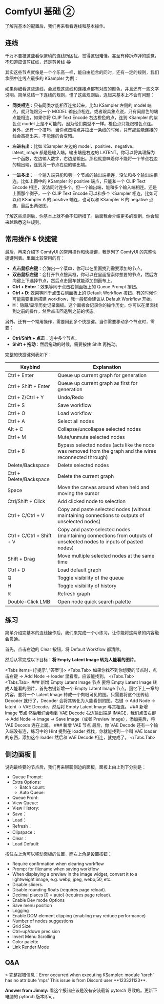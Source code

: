 
# ComfyUI 基础 ➁

了解完基本的配置后，我们再来看看连线和基本操作。

## 连线

千万不要被这些看似繁琐的连线所困扰，觉得这很难懂。甚至有种拆炸弹的感觉，不知道应该剪红线，还是剪黄线 😂

其实这些节点就像是一个个乐高一样，能自由组合的同时，还有一定的规则，我们拿图中连线点最多的 KSampler 为例：
<br/>
<PhotoProvider>
  <PhotoView src="/comfyui-foundation/003.png">
    <img src="/comfyui-foundation/003.png" alt="" />
  </PhotoView>
</PhotoProvider>

如果你细看这些连线，会发现这些线和连接点都有对应的颜色，并且还有一些文字说明。简单总结一下连线的规则，懂了这些规则后，连起来基本上不会有问题：

- **同类相连**：只有同类才能相互连接起来，比如 KSampler 左侧的 model 端点，就只能跟另一个 MODEL 输出点相连。或者跟具象点说，只有同颜色的端点能相连，如果你将 CLIP Text Encode 右边橙色的点，连到 KSampler 的紫色点 model 上是不可能的。因为他们类型不一样。橙色点只能跟橙色点连。另外，还有一个技巧，当你点击端点并拉出一条线的时候，只有那些能连接的线会高亮出来，不能连的会变暗。

- **左进右出**：比如 KSampler 左边的 model、positive、negative、latent_image 都是是输入端，输出端是右边的 LATENT。你可以将其理解为一个函数，左边输入数字，右边是输出。那也就意味着你不能将一个节点右边的输出端，连到另一节点右边的输出端。

- **一进多出**：一个输入端只能和另一个节点的输出端相连，没法和多个输出端相连。比如上图中的 KSampler 的 positive 端点，只能和一个 CLIP Text Encode 相连，没法同时连多个。但一个输出端，能和多个输入端相连。还是上面那个例子，一个 CLIP Text Encode 可以和多个 KSampler 相连，比如可以和 KSampler A 的 positive 端连，也可以和 KSampler B 的 negative 点连，最后出两张图。

了解这些规则后，你基本上就不会不知所措了。后面我会介绍更多的案例，你会越来越熟悉这些规则。

<Subscribe />

## 常用操作 & 快捷键

最后，再来介绍下 ComfyUI 的常用操作和快捷键，我罗列了 ComfyUI 的完整快捷键列表。里面比较常用的有：

* **点击鼠标右键**：会弹出一个菜单，你可以在里面找到需要添加的节点。
* **双击鼠标左键**：会打开节点搜索框，你可以在里面搜索你想要的节点，然后方向键上下选择节点，然后点击回车就能添加到画布上。
* **Ctrl + Enter**：效果等同于点击右侧面板上的 Queue Prompt 按钮。
* **Ctrl + D**: 效果等同于点击右侧面板上的 Default Workflow 按钮。有的时候你可能需要重新搭建 workflow，我一般都会建议从 Default Workflow 开始。
* **H**：隐藏/显示历史记录面板。这个面板会记录你的操作历史，你可以在里面找到之前的操作，然后点击回退到之前的状态。

另外，还有一个常用操作，需要用到多个快捷键。当你需要移动多个节点时，需要：
* **Ctrl/Shift + 点击**：选中多个节点。
* **Shift + 拖动**：然后拖动的时候，需要按住 Shift 再拖动。

完整的快捷键列表如下：

| Keybind                   | Explanation                                                                                                        |
|---------------------------|--------------------------------------------------------------------------------------------------------------------|
| Ctrl + Enter              | Queue up current graph for generation                                                                              |
| Ctrl + Shift + Enter      | Queue up current graph as first for generation                                                                     |
| Ctrl + Z/Ctrl + Y         | Undo/Redo                                                                                                          |
| Ctrl + S                  | Save workflow                                                                                                      |
| Ctrl + O                  | Load workflow                                                                                                      |
| Ctrl + A                  | Select all nodes                                                                                                   |
| Alt + C                   | Collapse/uncollapse selected nodes                                                                                 |
| Ctrl + M                  | Mute/unmute selected nodes                                                                                         |
| Ctrl + B                  | Bypass selected nodes (acts like the node was removed from the graph and the wires reconnected through)            |
| Delete/Backspace          | Delete selected nodes                                                                                              |
| Ctrl + Delete/Backspace   | Delete the current graph                                                                                           |
| Space                     | Move the canvas around when held and moving the cursor                                                             |
| Ctrl/Shift + Click        | Add clicked node to selection                                                                                      |
| Ctrl + C/Ctrl + V         | Copy and paste selected nodes (without maintaining connections to outputs of unselected nodes)                     |
| Ctrl + C/Ctrl + Shift + V | Copy and paste selected nodes (maintaining connections from outputs of unselected nodes to inputs of pasted nodes) |
| Shift + Drag              | Move multiple selected nodes at the same time                                                                      |
| Ctrl + D                  | Load default graph                                                                                                 |
| Q                         | Toggle visibility of the queue                                                                                     |
| H                         | Toggle visibility of history                                                                                       |
| R                         | Refresh graph                                                                                                      |
| Double-Click LMB          | Open node quick search palette                                                                                     |

## 练习

简单介绍完基本的连线操作后，我们来完成一个小练习，让你能将这两章的内容融会贯通。

首先，点击右边的 Clear 按钮，将 Default Workflow 都清除。

然后从零完成以下目标：**将 Empty Latent Image 转为人能看的图片**。

<Tabs items={['提示', '答案']}>
  <Tabs.Tab>
    如果你找不到你想要的节点时，点击右键 → Add Node → loader 里看看。应该能找到。
  </Tabs.Tab>
  <Tabs.Tab>
    <PhotoProvider>
      <PhotoView src="/comfyui-foundation/004.png">
        <img src="/comfyui-foundation/004.png" alt="" />
      </PhotoView>
    </PhotoProvider>
    <Steps>
      ### 新增 Empty Latent Image 节点
      要将 Empty Latent Image 转成人能看的图片，首先右键新增一个 Empty Latent Image 节点。回忆下上一章的内容，要将一个 Latent Image 转成一个肉眼可见的图。只需要将这个图传给 Decoder 就行了，Decoder 会将其转化为人能看到的图。右键 → Add Node → latent → VAE Decode，然后将 Empty Latent Image 与其相连。
      ### 新增 Image 节点
      然后我们会看到 VAE Decode 右边输出端是 IMAGE，我们点击右键 → Add Node → image → Save Image（或者 Preview Image），添加完后，将 VAE Decode 连在上面。
      ### 新增 VAE 节点
      最后，你 VAE Decode 还有一个输入端没有连，练习中的 Hint 提到在 loader 找找，你就能找到一个叫 VAE loader 的东西，添加这个 loader 然后和 VAE Decode 相连，就完成了。
    </Steps>
  </Tabs.Tab>
</Tabs>

## 侧边面板 🚧
说完最终要的节点后，我们再来聊聊侧边的面板，面板上由上到下分别是：

* Queue Prompt:
* Extra Options:
  * Batch count:
  * Auto Queue:
* Queue Front:
* View Queue:
* View History:
* Save：
* Load：
* Refresh：
* Clipspace：
* Clear：
* Load Default:

按住左上角可以移动面板的位置，而右上角是设置按钮：

* Require confirmation when clearing workflow
* Prompt for filename when saving workflow
* When displaying a preview in the image widget, convert it to a lightweight image, e.g. webp, jpeg, webp;50, etc.
* Disable sliders.
* Disable rounding floats (requires page reload).	
* Decimal places [0 = auto] (requires page reload).
* Enable Dev mode Options
* Save menu position
* Logging
* Enable DOM element clipping (enabling may reduce performance)
* Number of nodes suggestions
* Grid Size
* Ctrl+up/down precision
* Invert Menu Scrolling
* Color palette	
* Link Render Mode

## Q&A 

<FAQBox title="运行基础 workflow 时，KSampler 报错该怎么办？">
  > 完整报错信息：Error occurred when executing KSampler: module 'torch' has no attribute 'mps'
  This issue is from Discord user **123321123**.

  **Answer from Jimmy:**
  看这个报错应该是没有安装最新 pytorch 导致的。更新下电脑的 pytorch 版本即可。
</FAQBox>


<Subscribe />
